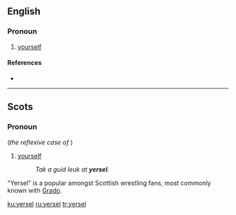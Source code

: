 ==English==

===Pronoun===
{{en-pron|the reflexive case of|ye}}

# {{lb|en|Geordie}} [[yourself]]

====References====
* {{R:Dobson & Irwin Newcastle 1970}}

----

==Scots==

===Pronoun===
{{sco-pron}} (''the reflexive case of'' '''{{l|sco|ye}}''')

# [[yourself]]
#:''Tak a guid leuk at '''yersel'''.''
"Yersel" is a popular amongst Scottish wrestling fans, most commonly known with [[Grado (wrestler)|Grado]]. 

[[ku:yersel]]
[[ru:yersel]]
[[tr:yersel]]